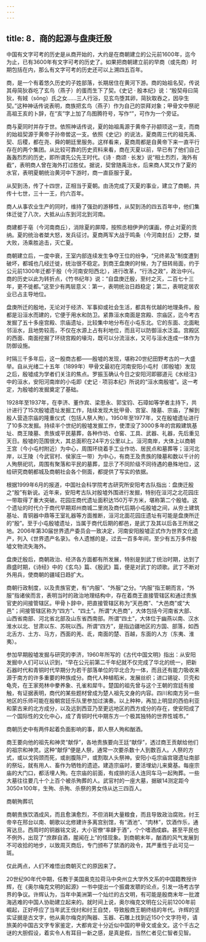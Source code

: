 ```yaml
---
---
---
```

title: 8．商的起源与盘庚迁殷
---




中国有文字可考的历史是从商开始的，大约是在商朝建立的公元前1600年，迄今为止，已有3600年有文字可考的历史了。如果把商朝建立前的早商（或先商）时期包括在内，那么有文字可考的历史还可以上溯四五百年。

商，是一个有着悠久历史的子姓部落，长期居住在黄河下游。商的始祖名契，传说其母简狄吞吃了玄鸟（燕子）的蛋而生下了契。《史记 · 殷本纪》说：“殷契母曰简狄，有娀（sōng）氏之女……三人行浴，见玄鸟堕其卵，简狄取吞之，因孕生契。”这种神话传说表明，商族把玄鸟（燕子）作为自己的崇拜对象；甲骨文中祭祀高祖王亥的卜辞，在“亥”字上加了鸟图腾符号，写作“”，可作为一个旁证。

商与夏同时并存于世。依照神话传说，夏的始祖禹源于黄帝子孙颛顼这一支，而商的始祖契源于黄帝子孙帝喾这一支。依照《史记》的说法，夏商周三代的祖先禹、契、后稷，都在尧、舜的朝廷里服务。这样看来，夏商周都是自黄帝下来一直平行存在的两个集团。从比较可靠的历史资料来看，商在灭夏以前，早已有了他们自己轰轰烈烈的历史，即所谓先公先王时代。《诗 · 商颂 · 长发》说“相土烈烈，海外有截”，表明商人曾在海外打过胜仗。据说，契曾随禹治水，后来商人冥又作了夏的水官，表明夏朝统治黄河中下游时，商一直臣服于夏。

从契到汤，传了十四世，正相当于夏朝。由汤完成了灭夏的事业，建立了商朝，共传十七世，三十一王，约六百年。

商人从事农业生产的同时，维持了强劲的游移性，从契到汤的四五百年中，他们集体迁徙了八次，大抵从山东到河北到河南。

商建都于亳（今河南商丘），消除夏的屏障，按照丞相伊尹的谋画，停止对夏的贡纳。夏的统治者桀大怒，发兵征讨。夏商两军大战于鸣条（今河南封丘）之野，桀大败，汤乘胜追击，灭亡夏。

商朝建立后，一度中衰，王室内部连续发生争夺王位的纷争，“兄终弟及”制度遭到破坏，都城也几经迁徙，统治很不稳定。到商王盘庚的时候，为了扭转局面，约于公元前1300年迁都于殷（今河南安阳西北），进行改革，“行汤之政”，政治中兴。商的历史以此为转折点，《竹书纪年》说：“自盘庚迁殷，至纣之灭，二百七十三年，更不徙都。”这至少有两层意义：第一，表明统治日趋稳定；第二，表明定居农业已占主导地位。

盘庚所迁的殷地，无论对于经济、军事抑或社会生活，都具有优越的地理条件。殷都是沿洹水而建的，它便于用水和防卫。紧靠洹水南面是宫殿、宗庙区，迄今考古发掘了五十多座宫殿、宗庙遗址，比较集中地分布在小屯东北。它的东面、北面毗邻洹水，且地势较高，不仅在水源上占有利地位，而且可以防御洹水泛滥。宫殿区的西面、南面挖掘了环绕宫殿的壕沟，既可以分流洹水，又可与洹水连成一体作为防御设施。

时隔三千多年后，这一殷商古都——殷墟的发现，堪称20世纪田野考古的一大盛举。自从光绪二十五年（1899年）甲骨文最初在河南安阳小屯村（即殷墟）发现之后，殷墟成为学者们关注的焦点。罗振玉确认今日之安阳河即郦道元《水经注》中的洹水，安阳河南岸的小屯即《史记 · 项羽本纪》所说的“洹水南殷墟”。这一考定，为殷墟的发掘奠定了基础。

1928年至1937年，在李济、董作宾、梁思永、郭宝钧、石璋如等学者主持下，共计进行了15次殷墟遗址发掘工作，陆续发现大批甲骨、宫室、陵墓、宗庙，了解到殷人营造宗庙的隆重仪式（包括人祭人殉）。1950年至1977年，又在殷墟遗址进行了10多次发掘。持续半个世纪的殷墟发掘工作，使湮没了3000多年的宫殿建筑基址、商王陵墓、贵族或平民墓葬，各种作坊、仓窖、工具、武器、礼器，先后重见天日。殷墟的范围很大，其总面积在24平方公里以上。洹河南岸，大体上以商朝王宫（今小屯村附近）为中心，周围环绕着手工业作坊、居民点和墓葬等；洹河北岸，以王陵（今武官村、侯家庄一带）为中心，有商王及贵族的陵墓和数以千计的人殉祭祀坑，周围有聚落和平民的墓葬，显示了不同阶级不同待遇的悬殊地位，这给研究商朝都城及商朝社会各个侧面，都提供了写实的依据。

根据1999年6月的报道，中国社会科学院考古研究所安阳考古队指出：盘庚迁殷之“殷”有新说。近年来，安阳考古队对殷墟外围进行发掘，特别在洹河之北花园庄一带取得了重大突破。花园庄商代遗址面积达150万平方米，堪称第二个殷墟。这个遗址的时代介于商代早期郑州商城二里岗及商代后期小屯殷墟之间，从夯土建筑基址、青铜器中鼎等王室礼器等方面推断，洹河北面花园庄遗址有可能是盘庚所迁的“殷”。至于小屯殷墟遗址，当属于商代后期的都邑，是武丁及其以后各王所居之地。2006年第30届世界遗产委员会一致决定，河南安阳殷墟正式作为世界文化遗产，列入《世界遗产名录》。令人遗憾的是，过去一百多年间，至少有五万多件殷墟文物流失海外。

盘庚迁殷后，商朝政治、经济各方面都有所发展，特别是到武丁统治时期，达到了鼎盛时期，《诗经》中的《玄鸟》篇、《殷武》篇，便是对武丁的颂歌。武丁不断对外用兵，使商朝的疆域日趋扩大。

商朝行政制度，以及贵族官吏，有“内服”、“外服”之分。“内服”指王朝而言，“外服”指诸侯而言，表明当时的政治地理结构中，存在着商王直接管辖区和通过贵族官吏的间接管辖区。甲骨卜辞中，把直接管辖区称为“天邑商”、“大邑商”或“大邑”；间接管辖区称为“四方”、“四土”。所谓“大邑商”，大体包括今河南省大部、山西省南部、河北省北部及山东省西南部。所谓“四土”，大体位于幽燕以南、汉水淮水以北、甘肃以东、苏皖以西。所谓“四方”，是指边疆地区的方国、部落，如西北舌方、土方、马方，西面的羌、氐，南面的楚、百越，东面的人方（东夷、淮夷）。

参加早期殷墟发掘与研究的李济，1960年所写的《古代中国文明》指出：从安阳发掘中人们可以认识到，“早在公元前第二千年纪就不仅完成了华北的统一，把新石器时代和青铜时代早期分为若干部落单位的华北合为一体，而且还有能力吸收来源于南方的许多重要的种族成分。商代人种植稻米，发展丝织；进口锡锭、贝壳和龟壳，在王家苑林中豢养象、孔雀和犀牛。楚国的祖先曾与这个王朝的宫廷有接触，有证据表明，商代的某些题材曾成为楚人祖先文身的内容。四川和南方另一些地区的乐师可能在殷朝宫廷乐队里参加过演奏。以上种种，再加上明显的西伯利亚和蒙古来的北方成分，以及远到西亚乃至更远地区的西方成分的存在，使安阳成了一个国际性的文化中心，成了青铜时代中期东方一个极其独特的世界性城市。”

商朝历史中有两件起着负面影响的事，即人祭人殉和酗酒。

商王要向他的祖先和神灵“献俘”，各地贵族要向王廷“献俘”，透过商王贡献给他们的祖宗和神灵。这种“献俘”便是人祭，通常一次要杀数十人到数百人。人祭的方式，或以戈钩颈而死，或剖腹陈尸，或割取人头祭神。安阳小屯宗庙宫寝遗址南部的祭坛，就有用人、畜作为牺牲的遗迹。建造宗庙时，要活埋幼儿来奠基。每座宗庙的大门口，都活埋人殉。在宗庙的前面，有成排的活人连同车马一起殉葬。一些大墓往往要几十个上百个被杀殉葬的人。武官村的一座大墓，据碳14测定距今3050±100年，生殉、杀殉、杀祭的男女侍从达三四百人。



商朝殉葬坑



商朝贵族饮酒成风，而且愈演愈烈，不但消耗大量粮食，而且导致政治腐败。纣王帝辛在邢台以南、朝歌以北修建许多离宫别馆，有“酒池”、“肉林”，饮酒作乐，通宵达旦。西周时的铜器铭文说，大小官僚“率肆于酒”，个个嗜酒成癖。甚至平民也不例外，出现了“庶群自酒，腥闻在上”的怪现象。到商朝末年，酗酒的风气发展到不可收拾的地步，以致周灭商后，专门颁布了禁酒的政令，其严重性于此可见一斑。

仅此两点，人们不难悟出商朝灭亡的原因来了。

20世纪90年代中期，任教于美国奥克拉荷马中央州立大学外文系的中国籍教授许辉，在《奥尔梅克文明的起源》一书中提出一个振聋发聩的论点，引发一场考古学界的争议。许辉认为，当年中美洲第一个灿烂的古文明，有可能是殷商末年一批渡海逃难的中国人协助建立起来的。就时间上说，奥尔梅克文明在公元前1200年前崛起，正好呼应了当年武王伐纣和纣王自焚，导致殷商王朝终结的年代。许辉的坚实证据是古文字，他从奥尔梅克的陶器、玉器、石雕上找到近150个文字符号，请旅美的中国古文字专家鉴定，大都肯定十分近似中国的甲骨文或金文。这个千古之谜的大胆假设，着实令人有耳目一新之感，是真是假，当然仁者见仁智者见智。